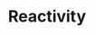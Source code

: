 ---
id: "vue_tf_easy_017"
questionType: "TRUE_FALSE"
title: "Reactivity"
statement: "The data() function returns an object that Vue makes reactive."
difficulty: "EASY"
category: "Vue"
correctAnswer: true
explanation: "Vue observes the object returned by data() for reactivity."
---